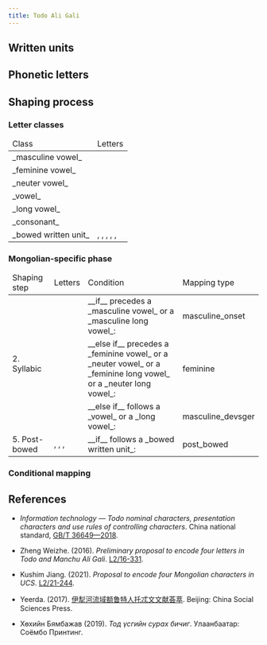 ```yaml
---
title: Todo Ali Gali
---
```




## Written units

<WrittenUnitTable locale={locale} />

## Phonetic letters

<LetterTable locale={locale} />

## Shaping process

### Letter classes

<table>
  <thead>
    <tr>
      <td>Class</td>
      <td>Letters</td>
    </tr>
  </thead>
  <tbody>
    <tr>
      <td> _masculine vowel_ </td>
      <td>
        <Mong locale="TODx" category="vowelMasculine" />
      </td>
    </tr>
    <tr>
      <td> _feminine vowel_ </td>
      <td>
        <Mong locale="TODx" category="vowelFeminine" />
      </td>
    </tr>
    <tr>
      <td> _neuter vowel_ </td>
      <td>
        <Mong locale="TODx" category="vowelNeuter" />
      </td>
    </tr>
    <tr>
      <td> _vowel_ </td>
      <td>
        <Mong locale="TODx" category="vowel" />
      </td>
    </tr>
    <tr>
      <td> _long vowel_ </td>
      <td>
        <Mong locale="TODx" category="lvs" />
      </td>
    </tr>
    <tr>
      <td> _consonant_ </td>
      <td>
        <Mong locale="TODx" category="consonant" />
      </td>
    </tr>
    <tr>
      <td> _bowed written unit_ </td>
      <td>
        <Mong locale="TODx" links="K2" />, <Mong locale="TODx" links="K" />, <Mong locale="TODx" links="G" />, <Mong locale="TODx" links="Bh" />, <Mong locale="TODx" links="Ph" />, <Mong locale="TODx" links="B" />
      </td>
    </tr>
  </tbody>
</table>

### Mongolian-specific phase

<table>
  <thead>
    <tr>
      <td>Shaping step</td>
      <td>Letters</td>
      <td>Condition</td>
      <td>Mapping type</td>
    </tr>
  </thead>
  <tbody>
    <tr>
      <td rowspan="3">2. Syllabic</td>
      <td rowspan="3">
        <Mong locale="TODx" links="g" />
      </td>
      <td>__if__ precedes a _masculine vowel_ or a _masculine long vowel_:</td>
      <td>masculine_onset</td>
    </tr>
    <tr>
      <td>__else if__ precedes a _feminine vowel_ or a _neuter vowel_ or a _feminine long vowel_ or a _neuter long vowel_:</td>
      <td>feminine</td>
    </tr>
    <tr>
      <td>
        __else if__ <Mong locale="TODx" links="g" /> follows a _vowel_ or a _long vowel_:
      </td>
      <td>masculine_devsger</td>
    </tr>
    <tr>
      <td rowspan>5. Post-bowed</td>
      <td>
        <Mong locale="TODx" links="a" />, <Mong locale="TODx" links="i" />, <Mong locale="TODx" links="u" />, <Mong locale="TODx" links="ue" />
      </td>
      <td>__if__ follows a _bowed written unit_:</td>
      <td>post_bowed</td>
    </tr>
  </tbody>
</table>

### Conditional mapping

<ConditionalMappingTable locale={locale} />

## References

- _Information technology — Todo nominal characters, presentation characters and use rules of controlling characters_. China national standard, [GB/T 36649—2018](https://openstd.samr.gov.cn/bzgk/gb/newGbInfo?hcno=289D5B6AB1E6B17173C5F5842D9B0C8D).

- Zheng Weizhe. (2016). _Preliminary proposal to encode four letters in Todo and Manchu Ali Gali_. [L2/16-331](https://www.unicode.org/L2/L2016/16331-four-todo-letters.pdf).

- Kushim Jiang. (2021). _Proposal to encode four Mongolian characters in UCS_. [L2/21-244](http://www.unicode.org/L2/L2021/21244-mongolian-add-four.pdf).

- Yeerda. (2017). [伊犁河流域额鲁特人托忒文文献荟萃](https://search.worldcat.org/zh-cn/title/1462731747). Beijing: China Social Sciences Press.

- Хөхийн Бямбажав (2019). _Тод үсгийн сурах бичиг_. Улаанбаатар: Соёмбо Принтинг.
